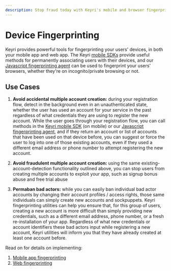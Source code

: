 ```yaml
---
description: Stop fraud today with Keyri's mobile and browser fingerprinting, starting with fraudulent account opening, account takeovers, bot prevention, and promo abuse.
---
```


# Device Fingerprinting

Keyri provides powerful tools for fingerprinting your users' devices, in both your mobile app and web app. The Keyri [mobile SDKs](/mobile-sdks) provide useful methods for permanently associating users with their devices, and our [Javascript fingerprinting agent](https://www.npmjs.com/package/keyri-fingerprint) can be used to fingerprint your users' browsers, whether they're on incognito/private browsing or not.

## Use Cases

1.  **Avoid accidental multiple account creation:** during your registration flow, detect in the background even in an unauthenticated state, whether the user has used an account for your service in the past regardless of what credentials they are using to register the new account. While the user goes through your registration flow, you can call methods in the [Keyri mobile SDK](/mobile-sdks) (on mobile) or our [Javascript fingerprinting agent](https://www.npmjs.com/package/keyri-fingerprint), and if they return an account or list of accounts that have been used on that device before, you can suggest or force the user to log into one of those existing accounts, even if they used a different email address or phone number to attempt registering the new account.

2.  **Avoid fraudulent multiple account creation:** using the same existing-account-detection functionality outlined above, you can stop users from creating multiple accounts to exploit your app, such as signup bonus abuse and free trial abuse

3.  **Permaban bad actors:** while you can easily ban individual bad actor accounts by changing their account profiles / access rights, those same individuals can simply create new accounts and sockpuppets. Keyri fingerprinting utilities can help you ensure that, for this group of users, creating a new account is more difficult than simply providing new credentials, such as a different email address, phone number, or a fresh re-installation of your app. Regardless of what new credentials or account identifiers these bad actors input while registering a new account, Keyri utilities will inform you that they have already created at least one account before.

Read on for details on implementing:

1. [Mobile app fingerprinting](/device-fingerprinting/mobile-fingerprinting)
2. [Web fingerprinting](/device-fingerprinting/web-fingerprinting)
